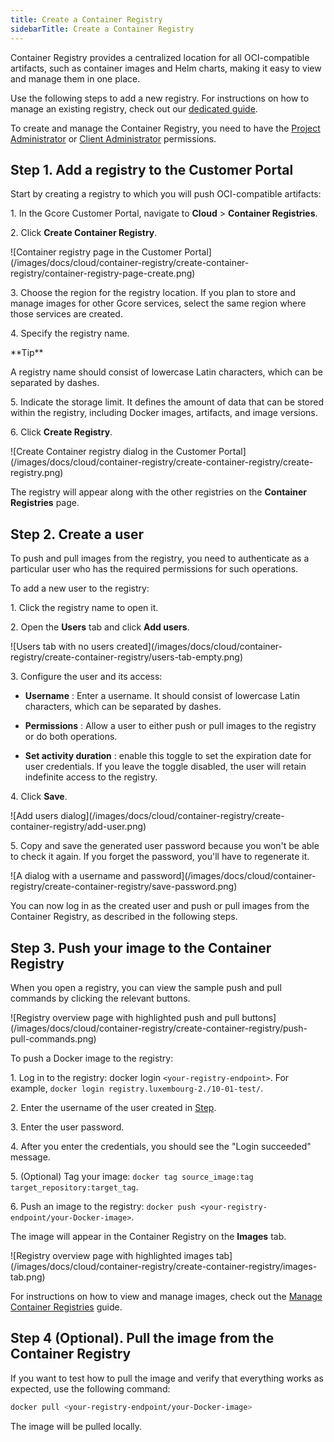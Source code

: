 ---
title: Create a Container Registry
sidebarTitle: Create a Container Registry
---

Container Registry provides a centralized location for all OCI-compatible artifacts, such as container images and Helm charts, making it easy to view and manage them in one place.

Use the following steps to add a new registry. For instructions on how to manage an existing registry, check out our [dedicated guide](/cloud/container-registry/manage-container-registries). 

To create and manage the Container Registry, you need to have the [Project Administrator](/cloud/getting-started/projects/users/user-roles-and-rights#project-administrator) or [Client Administrator](/cloud/getting-started/projects/users/user-roles-and-rights#client-administrator) permissions. 

## Step 1. Add a registry to the Customer Portal

Start by creating a registry to which you will push OCI-compatible artifacts: 

1\. In the Gcore Customer Portal, navigate to **Cloud** > **Container Registries**. 

2\. Click **Create Container Registry**.


<Frame>![Container registry page in the Customer Portal](/images/docs/cloud/container-registry/create-container-registry/container-registry-page-create.png)</Frame>



3\. Choose the region for the registry location. If you plan to store and manage images for other Gcore services, select the same region where those services are created. 

4\. Specify the registry name. 

<Tip>
**Tip**

A registry name should consist of lowercase Latin characters, which can be separated by dashes.
</Tip>

5\. Indicate the storage limit. It defines the amount of data that can be stored within the registry, including Docker images, artifacts, and image versions. 

6\. Click **Create Registry**.


<Frame>![Create Container registry dialog in the Customer Portal](/images/docs/cloud/container-registry/create-container-registry/create-registry.png)</Frame>



The registry will appear along with the other registries on the **Container Registries** page. 

## Step 2. Create a user

To push and pull images from the registry, you need to authenticate as a particular user who has the required permissions for such operations. 

To add a new user to the registry: 

1\. Click the registry name to open it. 

2\. Open the **Users** tab and click **Add users**.


<Frame>![Users tab with no users created](/images/docs/cloud/container-registry/create-container-registry/users-tab-empty.png)</Frame>



3\. Configure the user and its access: 

  * **Username** : Enter a username. It should consist of lowercase Latin characters, which can be separated by dashes. 

  * **Permissions** : Allow a user to either push or pull images to the registry or do both operations. 

  * **Set activity duration** : enable this toggle to set the expiration date for user credentials. If you leave the toggle disabled, the user will retain indefinite access to the registry.




4\. Click **Save**.


<Frame>![Add users dialog](/images/docs/cloud/container-registry/create-container-registry/add-user.png)</Frame>



5\. Copy and save the generated user password because you won't be able to check it again. If you forget the password, you'll have to regenerate it. 


<Frame>![A dialog with a username and password](/images/docs/cloud/container-registry/create-container-registry/save-password.png)</Frame>



You can now log in as the created user and push or pull images from the Container Registry, as described in the following steps. 

## Step 3. Push your image to the Container Registry

When you open a registry, you can view the sample push and pull commands by clicking the relevant buttons. 


<Frame>![Registry overview page with highlighted push and pull buttons](/images/docs/cloud/container-registry/create-container-registry/push-pull-commands.png)</Frame>



To push a Docker image to the registry: 

1\. Log in to the registry: docker login `<your-registry-endpoint>`. For example, `docker login registry.luxembourg-2./10-01-test/`. 

2\. Enter the username of the user created in [Step](/cloud/container-registry/create-container-registry#step-2-create-a-user). 

3\. Enter the user password. 

4\. After you enter the credentials, you should see the "Login succeeded" message. 

5\. (Optional) Tag your image: `docker tag source_image:tag target_repository:target_tag`. 

6\. Push an image to the registry: `docker push <your-registry-endpoint/your-Docker-image>`.

The image will appear in the Container Registry on the **Images** tab. 


<Frame>![Registry overview page with highlighted images tab](/images/docs/cloud/container-registry/create-container-registry/images-tab.png)</Frame>



For instructions on how to view and manage images, check out the [Manage Container Registries](/cloud/container-registry/manage-container-registries) guide. 

## Step 4 (Optional). Pull the image from the Container Registry

If you want to test how to pull the image and verify that everything works as expected, use the following command: 

```sh
docker pull <your-registry-endpoint/your-Docker-image> 
```

The image will be pulled locally.